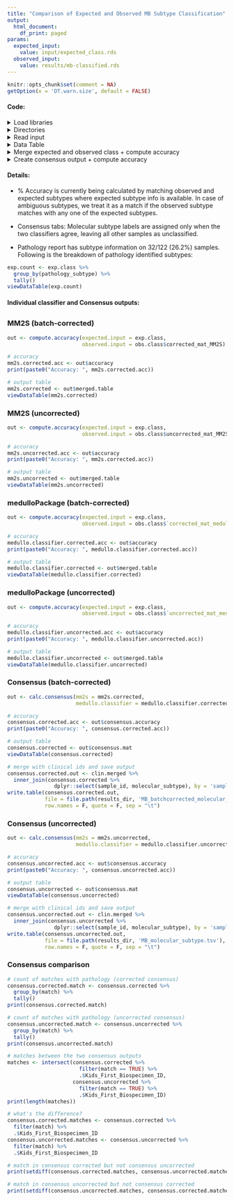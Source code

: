 ```yaml
---
title: "Comparison of Expected and Observed MB Subtype Classification"
output:
  html_document:
    df_print: paged
params:
  expected_input:
    value: input/expected_class.rds
  observed_input:
    value: results/mb-classified.rds
---
```

  
```r
knitr::opts_chunk$set(comment = NA)
getOption(x = 'DT.warn.size', default = FALSE)
```

#### Code:

<details><summary>Load libraries</summary>
```r
# load libraries
suppressPackageStartupMessages(library(tidyverse))
suppressPackageStartupMessages(library(knitr))
suppressPackageStartupMessages(library(DT))
```
</details>

<details><summary>Directories</summary>
```r
# set data directory
root_dir <- rprojroot::find_root(rprojroot::has_dir(".git"))
data_dir <- file.path(root_dir, "data")

# set results directory
results_dir <- file.path(root_dir, "analyses", "molecular-subtyping-MB", "results")
```
</details>

<details><summary>Read input</summary>
```r
# read input
clin <- read.delim(file.path(data_dir, "pbta-histologies.tsv"))
exp.class <- readRDS(params$expected_input)
obs.class <- readRDS(params$observed_input)

# format ambiguous expected classes 
exp.class <- exp.class %>%
  mutate(pathology_subtype = replace(pathology_subtype, 
                                     pathology_subtype == "Group 3 or 4", "Group3, Group4")) %>%
  mutate(pathology_subtype = gsub(" ", "", pathology_subtype))

# format clinical file
# RNA MB samples
clin.rna <- clin  %>%
  filter(short_histology == "Medulloblastoma",
         experimental_strategy == "RNA-Seq")  %>%
  dplyr::rename(Kids_First_Biospecimen_ID_RNA = Kids_First_Biospecimen_ID) %>%
  dplyr::select(Kids_First_Participant_ID, sample_id, Kids_First_Biospecimen_ID_RNA)
# DNA MB samples
clin.wgs <- clin  %>%
  filter(short_histology == "Medulloblastoma",
         experimental_strategy == "WGS")  %>%
  dplyr::rename(Kids_First_Biospecimen_ID_DNA = Kids_First_Biospecimen_ID) %>%
  dplyr::select(Kids_First_Participant_ID, sample_id, Kids_First_Biospecimen_ID_DNA)
# combine both
clin.merged <- clin.wgs %>%
  right_join(clin.rna, by = c('sample_id','Kids_First_Participant_ID'))
```
</details>

<details><summary>Data Table</summary>
```r
# custom datatable function
viewDataTable <- function(dat){
  DT::datatable(dat,
                rownames = FALSE,
                filter = "bottom",
                class = 'cell-border stripe',
                options = list(pageLength = 5,
                               searchHighlight = TRUE,
                               scrollX = TRUE,
                               dom = 'tpi',
                               initComplete = JS("function(settings, json) {",
                                                 "$(this.api().table().header()).css({'background-color':
                                            '#004467', 'color': '#fff'});","}"))
  )
}
```
</details>

<details><summary>Merge expected and observed class + compute accuracy </summary>
```r
# function for merging expected and observed subtypes and returning accuracy
compute.accuracy <- function(expected.input, observed.input){
  # merge expected and observed subtypes
  merged.table <- expected.input %>%
    left_join(observed.input, by = c('Kids_First_Biospecimen_ID' = 'sample')) %>%
    mutate(match = str_detect(pathology_subtype, best.fit))
  
  # compute accuracy
  accuracy <- merged.table %>%
    filter(!is.na(pathology_subtype)) %>%
    group_by(match) %>%
    summarise(n = n()) %>%
    mutate(Accuracy = paste0(n/sum(n)*100, '%')) %>%
    filter(match) %>%
    .$Accuracy
  
  # return both as list
  output <- list(merged.table = merged.table, accuracy = accuracy)
  return(output)
}
```
</details>

<details><summary>Create consensus output + compute accuracy </summary>
```r
# function for merging outputs from both classifiers
calc.consensus <- function(mm2s, medullo.classifier){
  # create df with common cols
  mm2s <- mm2s %>%
    dplyr::rename(MM2S_best_fit = best.fit) %>%
    dplyr::select(Kids_First_Biospecimen_ID, sample_id, 
           pathology_subtype, other_molecular_findings, MM2S_best_fit)
  medullo.classifier <- medullo.classifier %>%
    dplyr::rename(medulloPackage_best_fit = best.fit) %>%
    dplyr::select(Kids_First_Biospecimen_ID, sample_id, 
           pathology_subtype, other_molecular_findings, medulloPackage_best_fit)
  
  # join both
  consensus.mat <- mm2s %>%
    inner_join(medullo.classifier, 
               by = c('Kids_First_Biospecimen_ID', 'sample_id',
                      'pathology_subtype', 'other_molecular_findings'))

  # create consensus molecular subtype if both classifiers agree 
  # match consensus molecular subtype to the pathology report
  consensus.mat  <- consensus.mat %>%
    mutate(molecular_subtype = ifelse(MM2S_best_fit == medulloPackage_best_fit, MM2S_best_fit, NA)) %>%
    mutate(match = str_detect(pathology_subtype, molecular_subtype))
  
  # % accuracy
  consensus.accuracy <- consensus.mat %>%
    filter(!is.na(pathology_subtype)) %>%
    group_by(match) %>%
    summarise(n = n()) %>%
    mutate(Accuracy = paste0(n/sum(n)*100, '%')) %>%
    filter(match) %>%
    .$Accuracy
  
  # return both as list
  output <- list(consensus.mat = consensus.mat, consensus.accuracy = consensus.accuracy)
  return(output)
}
```
</details>

#### Details:

* % Accuracy is currently being calculated by matching observed and expected subtypes where expected subtype info is available. In case of ambiguous subtypes, we treat it as a match if the observed subtype matches with any one of the expected subtypes.

* Consensus tabs: Molecular subtype labels are assigned only when the two classifiers agree, leaving all other samples as unclassified. 

* Pathology report has subtype information on 32/122 (26.2%) samples. Following is the breakdown of pathology identified subtypes: 

```r
exp.count <- exp.class %>% 
  group_by(pathology_subtype) %>% 
  tally()
viewDataTable(exp.count)
```

#### Individual classifier and Consensus outputs:

## {.tabset .tabset-fade}

### MM2S (batch-corrected)

```r
out <- compute.accuracy(expected.input = exp.class, 
                        observed.input = obs.class$corrected_mat_MM2S)

# accuracy
mm2s.corrected.acc <- out$accuracy
print(paste0("Accuracy: ", mm2s.corrected.acc))

# output table
mm2s.corrected <- out$merged.table
viewDataTable(mm2s.corrected)
```

### MM2S (uncorrected)

```r
out <- compute.accuracy(expected.input = exp.class, 
                        observed.input = obs.class$uncorrected_mat_MM2S)

# accuracy
mm2s.uncorrected.acc <- out$accuracy
print(paste0("Accuracy: ", mm2s.corrected.acc))

# output table
mm2s.uncorrected <- out$merged.table
viewDataTable(mm2s.uncorrected)
```

### medulloPackage (batch-corrected)

```r
out <- compute.accuracy(expected.input = exp.class, 
                        observed.input = obs.class$`corrected_mat_medullo-classifier`)

# accuracy
medullo.classifier.corrected.acc <- out$accuracy
print(paste0("Accuracy: ", medullo.classifier.corrected.acc))

# output table
medullo.classifier.corrected <- out$merged.table
viewDataTable(medullo.classifier.corrected)
```

### medulloPackage (uncorrected)

```r
out <- compute.accuracy(expected.input = exp.class, 
                        observed.input = obs.class$`uncorrected_mat_medullo-classifier`)

# accuracy
medullo.classifier.uncorrected.acc <- out$accuracy
print(paste0("Accuracy: ", medullo.classifier.uncorrected.acc))

# output table
medullo.classifier.uncorrected <- out$merged.table
viewDataTable(medullo.classifier.uncorrected)
```

### Consensus (batch-corrected)

```r
out <- calc.consensus(mm2s = mm2s.corrected, 
                      medullo.classifier = medullo.classifier.corrected)

# accuracy
consensus.corrected.acc <- out$consensus.accuracy
print(paste0("Accuracy: ", consensus.corrected.acc))

# output table
consensus.corrected <- out$consensus.mat
viewDataTable(consensus.corrected)

# merge with clinical ids and save output
consensus.corrected.out <- clin.merged %>%
  inner_join(consensus.corrected %>% 
               dplyr::select(sample_id, molecular_subtype), by = 'sample_id')
write.table(consensus.corrected.out, 
            file = file.path(results_dir, 'MB_batchcorrected_molecular_subtype.tsv'), 
            row.names = F, quote = F, sep = "\t")
```

### Consensus (uncorrected)

```r
out <- calc.consensus(mm2s = mm2s.uncorrected, 
                      medullo.classifier = medullo.classifier.uncorrected)

# accuracy
consensus.uncorrected.acc <- out$consensus.accuracy
print(paste0("Accuracy: ", consensus.uncorrected.acc))

# output table
consensus.uncorrected <- out$consensus.mat
viewDataTable(consensus.uncorrected)

# merge with clinical ids and save output
consensus.uncorrected.out <- clin.merged %>%
  inner_join(consensus.uncorrected %>% 
               dplyr::select(sample_id, molecular_subtype), by = 'sample_id')
write.table(consensus.uncorrected.out, 
            file = file.path(results_dir, 'MB_molecular_subtype.tsv'), 
            row.names = F, quote = F, sep = "\t")
```

### Consensus comparison

```r
# count of matches with pathology (corrected consensus)
consensus.corrected.match <- consensus.corrected %>%
  group_by(match) %>% 
  tally()
print(consensus.corrected.match)

# count of matches with pathology (uncorrected consensus)
consensus.uncorrected.match <- consensus.uncorrected %>%
  group_by(match) %>% 
  tally()
print(consensus.uncorrected.match)

# matches between the two consensus outputs
matches <- intersect(consensus.corrected %>%
                       filter(match == TRUE) %>%
                       .$Kids_First_Biospecimen_ID, 
                     consensus.uncorrected %>%
                       filter(match == TRUE) %>%
                       .$Kids_First_Biospecimen_ID)
print(length(matches))

# what's the difference?
consensus.corrected.matches <- consensus.corrected %>%
  filter(match) %>%
  .$Kids_First_Biospecimen_ID 
consensus.uncorrected.matches <- consensus.uncorrected %>%
  filter(match) %>%
  .$Kids_First_Biospecimen_ID 

# match in consensus corrected but not consensus uncorrected
print(setdiff(consensus.corrected.matches, consensus.uncorrected.matches))

# match in consensus uncorrected but not consensus corrected
print(setdiff(consensus.uncorrected.matches, consensus.corrected.matches))
```